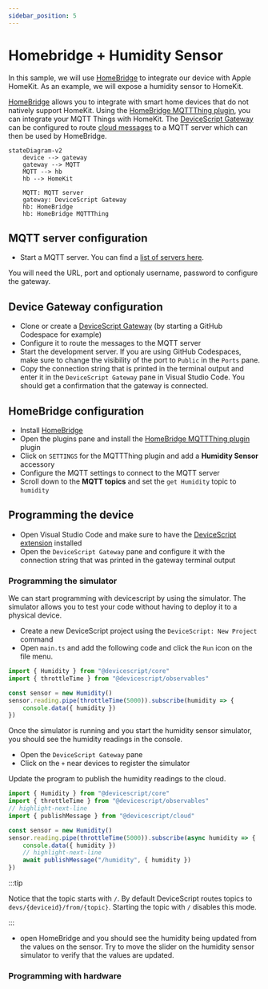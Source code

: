 ```yaml
---
sidebar_position: 5
---
```


# Homebridge + Humidity Sensor

In this sample, we will use [HomeBridge](https://homebridge.io/) to integrate our device with Apple HomeKit. As an example, we will expose a humidity sensor to HomeKit.

[HomeBridge](https://homebridge.io/) allows you to integrate with smart home devices that do not natively support HomeKit.
Using the [HomeBridge MQTTThing plugin](https://www.npmjs.com/package/homebridge-mqttthing), you can integrate your MQTT Things with HomeKit.
The [DeviceScript Gateway](/developer/cloud/gateway) can be configured to route [cloud messages](/developer/cloud/messages) to a MQTT server which can then be used by HomeBridge.

```mermaid
stateDiagram-v2
    device --> gateway
    gateway --> MQTT
    MQTT --> hb
    hb --> HomeKit

    MQTT: MQTT server
    gateway: DeviceScript Gateway
    hb: HomeBridge
    hb: HomeBridge MQTTThing
```

## MQTT server configuration

-   Start a MQTT server. You can find a [list of servers here](https://mqtt.org/software/).

You will need the URL, port and optionaly username, password to configure the gateway.

## Device Gateway configuration

-   Clone or create a [DeviceScript Gateway](/developer/cloud/gateway) (by starting a GitHub Codespace for example)
-   Configure it to route the messages to the MQTT server
-   Start the development server. If you are using GitHub Codespaces, make sure to change the visibility of the port to `Public` in the `Ports` pane.
-   Copy the connection string that is printed in the terminal output and enter it in the `DeviceScript Gateway` pane in Visual Studio Code. You should get a confirmation that the gateway is connected.

## HomeBridge configuration

-   Install [HomeBridge](https://homebridge)
-   Open the plugins pane and install the [HomeBridge MQTTThing plugin](https://www.npmjs.com/package/homebridge-mqttthing) plugin
-   Click on `SETTINGS` for the MQTTThing plugin and add a **Humidity Sensor** accessory
-   Configure the MQTT settings to connect to the MQTT server
-   Scroll down to the **MQTT topics** and set the `get Humidity` topic to `humidity`

## Programming the device

-   Open Visual Studio Code and make sure to have the [DeviceScript extension](/getting-started/vscode) installed
-   Open the `DeviceScript Gateway` pane and configure it with the connection string that was printed in the gateway terminal output

### Programming the simulator

We can start programming with devicescript by using the simulator. The simulator allows you to test your code without having to deploy it to a physical device.

-   Create a new DeviceScript project using the `DeviceScript: New Project` command
-   Open `main.ts` and add the following code and click the `Run` icon on the file menu.

```ts
import { Humidity } from "@devicescript/core"
import { throttleTime } from "@devicescript/observables"

const sensor = new Humidity()
sensor.reading.pipe(throttleTime(5000)).subscribe(humidity => {
    console.data({ humidity })
})
```

Once the simulator is running and you start the humidity sensor simulator, you should see the humidity readings in the console.

-   Open the `DeviceScript Gateway` pane
-   Click on the `+` near devices to register the simulator

Update the program to publish the humidity readings to the cloud.

```ts
import { Humidity } from "@devicescript/core"
import { throttleTime } from "@devicescript/observables"
// highlight-next-line
import { publishMessage } from "@devicescript/cloud"

const sensor = new Humidity()
sensor.reading.pipe(throttleTime(5000)).subscribe(async humidity => {
    console.data({ humidity })
    // highlight-next-line
    await publishMessage("/humidity", { humidity })
})
```

:::tip

Notice that the topic starts with `/`. By default DeviceScript routes topics to `devs/{deviceid}/from/{topic}`. Starting the topic with `/` disables this mode.

:::

-   open HomeBridge and you should see the humidity being updated from the values on the sensor. Try to move the slider on the humidity sensor simulator to verify that the values are updated.

### Programming with hardware
